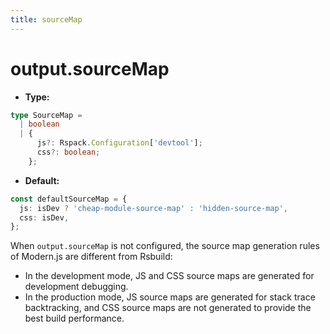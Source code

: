 ```yaml
---
title: sourceMap
---
```


# output.sourceMap

- **Type:**

```ts
type SourceMap =
  | boolean
  | {
      js?: Rspack.Configuration['devtool'];
      css?: boolean;
    };
```

- **Default:**

```ts
const defaultSourceMap = {
  js: isDev ? 'cheap-module-source-map' : 'hidden-source-map',
  css: isDev,
};
```

When `output.sourceMap` is not configured, the source map generation rules of Modern.js are different from Rsbuild:

- In the development mode, JS and CSS source maps are generated for development debugging.
- In the production mode, JS source maps are generated for stack trace backtracking, and CSS source maps are not generated to provide the best build performance.


<RsbuildConfig configName="output.sourceMap" />

